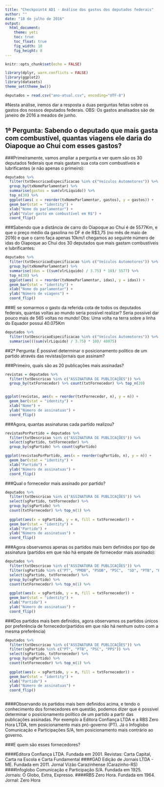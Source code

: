```yaml
---
title: "Checkpoint4 AD1 - Análise dos gastos dos deputados federais"
author: ""
date: "18 de julho de 2016"
output:
  html_document:
    theme: yeti
    toc: true
    toc_float: true
    fig_width: 10
    fig_height: 8
---
```


```r
knitr::opts_chunk$set(echo = FALSE)
```

```r
library(dplyr, warn.conflicts = FALSE)
library(ggplot2)
library(datasets)
theme_set(theme_bw())
```

```r
deputados = read.csv("ano-atual.csv", encoding="UTF-8")

```
#Nesta análise, iremos dar a resposta a duas perguntas feitas sobre os gastos dos nossos deputados federais. OBS: Os gastos analisados são de janeiro de 2016 a meados de junho.

## 1ª Pergunta: Sabendo o deputado que mais gasta com combustível, quantas viagens ele daria do Oiapoque ao Chuí com esses gastos?  

###Primeiramente, vamos ampliar a pergunta e ver quem são os 30 deputados federais que mais gastam sua cota com combustíveis e lubrificantes (e não apenas o primeiro):

```r

deputados %>% 
  filter(txtDescricaoEspecificacao %in% c("Veículos Automotores")) %>%
  group_by(txNomeParlamentar) %>% 
  summarise(gastos = sum(vlrLiquido)) %>%
  top_n(30) %>%
  ggplot(aes( x = reorder(txNomeParlamentar, gastos), y = gastos)) +
  geom_bar(stat = "identity") +
  xlab("Nome do parlamentar") +
  ylab("Valor gasto em combustível em R$") +
  coord_flip()

```

###Sabendo que a distância de carro do Oiapoque ao Chuí é de 5577Km, e que o preço médio da gasolina no DF é de R$3,75  (no mês de maio de 2016) e que o carro faça apenas 10km/l chegamos ao seguinte número de idas do Oiapoque ao Chuí dos 30 deputados que mais gastam combustíveis e lubrificantes:
```r

deputados %>% 
  filter(txtDescricaoEspecificacao %in% c("Veículos Automotores")) %>%
  group_by(txNomeParlamentar) %>% 
  summarise(idas = ((sum(vlrLiquido) / 3.75) * 10)/ 5577) %>%
  top_n(30) %>%
  ggplot(aes( x = reorder(txNomeParlamentar, idas), y = idas)) +
  geom_bar(stat = "identity") +
  xlab("Nome do parlamentar") +
  ylab("Número de viagens") +
  coord_flip()

```

###E se somarmos o gasto da referida cota de todos os deputados federais, quantas voltas ao mundo seria possível realizar? Seria possível dar pouco mais de 565 voltas no mundo! Obs: Uma volta na terra sobre a linha do Equador possui 40.075Km
```r

deputados %>% 
  filter(txtDescricaoEspecificacao %in% c("Veículos Automotores")) %>%
  summarise(((sum(vlrLiquido) / 3.75) * 10)/ 40075)

```


##2ª Pergunta: É possível determinar o posicionamento político de um partido através das revistas/jornais que assinam?  

###Primeiro, quais são as 20 publicações mais assinadas?
```r
revistas = deputados %>%
  filter(txtDescricao %in% c("ASSINATURA DE PUBLICAÇÕES")) %>%
  group_by(txtFornecedor) %>% count(txtFornecedor) %>% top_n(20)


ggplot(revistas, aes(x = reorder(txtFornecedor, n), y = n)) +
  geom_bar(stat = "identity") +
  xlab("Nome") +
  ylab("Número de assinatuas") +
  coord_flip()

```

###Agora, quantas assinaturas cada partido realizou?
```r

revistasPorPartido = deputados %>% 
  filter(txtDescricao %in% c("ASSINATURA DE PUBLICAÇÕES")) %>% 
  select(sgPartido, txtFornecedor) %>% 
  group_by(sgPartido) %>% count(sgPartido)

ggplot(revistasPorPartido, aes(x = reorder(sgPartido, n), y = n)) +
  geom_bar(stat = "identity") +
  xlab("Partido") +
  ylab("Número de assinatuas") +
  coord_flip()

```

###Qual o fornecedor mais assinado por partido? 
```r

deputados %>% 
  filter(txtDescricao %in% c("ASSINATURA DE PUBLICAÇÕES")) %>% 
  select(sgPartido, txtFornecedor) %>%
  group_by(sgPartido) %>% 
  count(txtFornecedor) %>% top_n(1) %>% 
  
  ggplot(aes(x = sgPartido, y = n, fill = txtFornecedor)) +
  geom_bar(stat = "identity") +
  xlab("Partido") +
  ylab("Número de assinatuas") +
  coord_flip()

```

###Agora observamos apenas os partidos mais bem definidos por tipo de assinatura (partidos em que não há empate de fornecedor mais assinado):

```r

deputados %>% 
  filter(txtDescricao %in% c("ASSINATURA DE PUBLICAÇÕES")) %>% 
  filter(sgPartido %in% c("PT", "PMDB", "PSDB", "PSC",  "SD", "PTB", "PSD", "PSB", "PR", "PP", "PPS", "DEM", "PCdoB")) %>%
  select(sgPartido, txtFornecedor) %>%
  group_by(sgPartido) %>% 
  count(txtFornecedor) %>% top_n(1) %>% 
  
  ggplot(aes(x = sgPartido, y = n, fill = txtFornecedor)) +
  geom_bar(stat = "identity") +
  xlab("Partido") +
  ylab("Número de assinatuas") +
  coord_flip()

```





###Dos partidos mais bem definidos, agora observamos os partidos únicos por preferência de fornecedor(partidos em que não há nenhum outro com a mesma preferência)

```r

deputados %>% 
  filter(txtDescricao %in% c("ASSINATURA DE PUBLICAÇÕES")) %>% 
  filter(sgPartido %in% c("PT", "PTB", "PSC", "PPS")) %>%
  select(sgPartido, txtFornecedor) %>%
  group_by(sgPartido) %>% 
  count(txtFornecedor) %>% top_n(1) %>% 
  
  ggplot(aes(x = sgPartido, y = n, fill = txtFornecedor)) +
  geom_bar(stat = "identity") +
  xlab("Partido") +
  ylab("Número de assinatuas") +
  coord_flip()



```

####Observando os partidos mais bem definidos acima, e tendo o conhecimento dos fornecedores em questão, podemos dizer que é possivel determinar o posicionamento político de um partido a partir das publicações assinadas. Por exemplo a Editora Confiança LTDA e a RBS Zero Hora LTDA, tem posicionamento mais pró-governo (PT). Já o Infoglobo Comunicação e Participações S/A, tem posicionamento mais contrário ao governo.

###E quem são esses fornecedores?

####Editora Confiança LTDA. Fundada em 2001. Revistas: Carta Capital, Carta na Escola e Carta Fundamental
####GAD Edição de Jornais LTDA - ME. Fundada em 2011. Jornal Vizão Carazinhense (Carazinho-RS) 
####Infoglobo Comunicação e Participação S/A. Fundada em 1925. Jornais: O Globo, Extra, Expresso.
####RBS Zero Hora. Fundada em 1964. Jornal: Zero Hora

